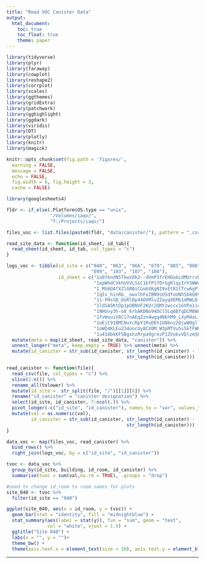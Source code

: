 ```yaml
---
title: "Read VOC Canister Data"
output:
  html_document:
    toc: true
    toc_float: true
    theme: paper
---
```


```r

library(tidyverse)
library(plyr)
library(faraway)
library(cowplot)
library(reshape2)
library(corrplot)
library(scales)
library(ggthemes)
library(gridExtra)
library(patchwork)
library(gghighlight)
library(ggdark)
library(viridis)
library(DT)
library(plotly)
library(knitr)
library(magick)

```


```r
knitr::opts_chunk$set(fig.path = 'figures/',
  warning = FALSE,
  message = FALSE,
  echo = FALSE,
  fig.width = 6, fig.height = 3,
  cache = FALSE)
```

```r
library(googlesheets4)
```

```r
fldr <- if_else(.Platform$OS.type == "unix",
                "/Volumes/iaqv/",
                "T:/Projects/iaqv/")
```

```r
files_voc <- list.files(paste0(fldr, "data/canister/"), pattern = ".csv$", full.names = TRUE, recursive = "TRUE")
```

```r
read_site_data <- function(id_sheet, id_tab){
  read_sheet(id_sheet, id_tab, col_types = "c")
}
```


```r
logs_voc <- tibble(id_site = c("040", "063", "066", "079", "085", "086", "094",
                               "099", "103", "107", "108"),
                   id_sheet = c("1o8YkndN5TkwzOk2--dVmP3frEHOakLdMUrrvDB0W-DE",
                                "1epWhdCVkhUVVLSsC1bfP17OrGgRlqyIrh5WWcwFIYtM",
                                "1_MS6QAfXZlGRBiCGubXKgNI9vEtR1tTcw6gPfw9NObA",
                                "1qIx_hinRb__owvlhFxZBN9sUSdfoUNhSb6Q0Vz2KIhY",
                                "1i-PHsSD_DoRlOp44OVMlvZZayq9EMb1dMWLD--p9pwo",
                                "1ldSA5KtDp1pUBNVF2KUr2QMYzwccv1GVPo1idH9IfqI",
                                "1NHUvy3h-o8_6rbAKDNo94OCl5Lq6BfqDCM8Wo0F_ZLg",
                                "1fvWuuiV8C17nAEqZzn4wgq4NkhM9_LXyM4aL-ta8drc",
                                "1wEjC91BMCNuYcRpY1RuDEh1UNknz2OjwW0glTt2v5ig",
                                "1oWQ4KLEu234oncUy8CX0M_W3pMTVu5s5kTFWHRoGMJ0",
                                "1u41ObkKF5BgxhzRrpa9grezP1ZVokvVDlzmSKrMA2ZM")) %>%
  mutate(meta = map(id_sheet, read_site_data, "canister")) %>%
  unnest_longer("meta", keep_empty = TRUE) %>% unnest(meta) %>%
  mutate(id_canister = str_sub(id_canister, str_length(id_canister) - 1,
                                            str_length(id_canister)))
```

```r
read_canister <- function(file){
  read_csv(file, col_types = "c") %>%
  slice(2:n()) %>%
  rename_all(tolower) %>%
  mutate(id_site =  str_split(file, "/")[[1]][6]) %>%
  rename("id_canister" = "canister designation") %>%
  select(id_site, id_canister, 7:ncol(.)) %>%
  pivot_longer(-c("id_site", "id_canister"), names_to = "var", values_to = "val") %>%
  mutate(val = as.numeric(val),
         id_canister = str_sub(id_canister, str_length(id_canister) - 1,
                                            str_length(id_canister)))
}
```

```r
data_voc <- map(files_voc, read_canister) %>%
  bind_rows() %>%
  right_join(logs_voc, by = c("id_site", "id_canister"))
```

```r
tvoc <- data_voc %>% 
  group_by(id_site, building, id_room, id_canister) %>% 
  summarise(tvoc = sum(val,na.rm = TRUE), .groups = "drop")
```


```r
#need to change id_room to room names for plots
site_040 <- tvoc %>% 
  filter(id_site == "040")

ggplot(site_040, aes(x = id_room, y = tvoc)) +
  geom_bar(stat = "identity", fill = "midnightblue") +
  stat_summary(aes(label = stat(y)), fun = "sum", geom = "text",
               col = "white", vjust = 1.5) +
  ggtitle("Site 040") +
  labs(x = "", y = "")+
  theme_bw() +
  theme(axis.text.x = element_text(size = 10), axis.text.y = element_blank())

```

---